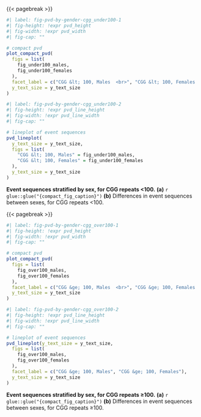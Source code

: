 {{< pagebreak >}}

::: {#suppfig-pvd-by-gender-cgg_under100}

```r
#| label: fig-pvd-by-gender-cgg_under100-1
#| fig-height: !expr pvd_height
#| fig-width: !expr pvd_width
#| fig-cap: ""

# compact pvd
plot_compact_pvd(
  figs = list(
    fig_under100_males,
    fig_under100_females
  ),
  facet_label = c("CGG &lt; 100, Males  <br>", "CGG &lt; 100, Females  <br>"),
  y_text_size = y_text_size
)

```

```r
#| label: fig-pvd-by-gender-cgg_under100-2
#| fig-height: !expr pvd_line_height
#| fig-width: !expr pvd_line_width
#| fig-cap: ""

# lineplot of event sequences
pvd_lineplot(
  y_text_size = y_text_size, 
  figs = list(
    "CGG &lt; 100, Males" = fig_under100_males,
    "CGG &lt; 100, Females" = fig_under100_females
  ),
  y_text_size = y_text_size
)
```

**Event sequences stratified by sex, for CGG repeats <100.**
**(a)** `r glue::glue("{compact_fig_caption}")`
**(b)** Differences in event sequences between sexes, for CGG repeats <100.

:::

{{< pagebreak >}}

::: {#suppfig-pvd-by-gender-cgg_over100}

```r
#| label: fig-pvd-by-gender-cgg_over100-1
#| fig-height: !expr pvd_height
#| fig-width: !expr pvd_width
#| fig-cap: ""

# compact pvd
plot_compact_pvd(
  figs = list(
    fig_over100_males,
    fig_over100_females
  ),
  facet_label = c("CGG &ge; 100, Males  <br>", "CGG &ge; 100, Females  <br>"),
  y_text_size = y_text_size
)

```

```r
#| label: fig-pvd-by-gender-cgg_over100-2
#| fig-height: !expr pvd_line_height
#| fig-width: !expr pvd_line_width
#| fig-cap: ""

# lineplot of event sequences
pvd_lineplot(y_text_size = y_text_size, 
  figs = list(
    fig_over100_males,
    fig_over100_females
  ),
  facet_label = c("CGG &ge; 100, Males", "CGG &ge; 100, Females"),
  y_text_size = y_text_size
)

```

**Event sequences stratified by sex, for CGG repeats ≥100.**
**(a)** `r glue::glue("{compact_fig_caption}")`
**(b)** Differences in event sequences between sexes, for CGG repeats ≥100.
:::

